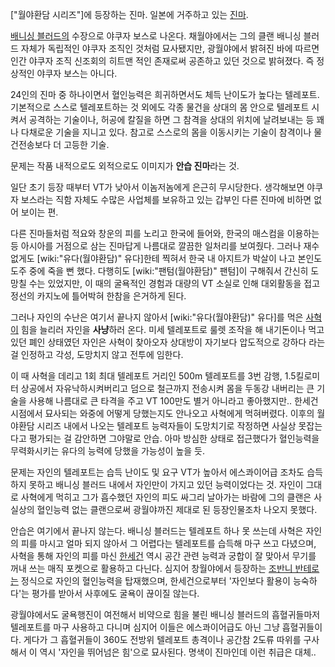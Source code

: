 ["월야환담 시리즈"]에 등장하는 진마. 일본에 거주하고 있는 [[진마]]. 

[[배니싱 블러드]]의 수장으로 야쿠자 보스로 나온다. 채월야에서는 그의 클랜 배니싱 블러드 자체가 독립적인 야쿠자 조직인 것처럼 묘사됐지만, 광월야에서 밝혀진 바에 따르면 인간 야쿠자 조직 신조회의 히트맨 적인 존재로써 공존하고 있던 것으로 밝혀졌다. 즉 정상적인 야쿠자 보스는 아니다.  

24인의 진마 중 하나이면서 혈인능력은 희귀하면서도 체득 난이도가 높다는 텔레포트. 기본적으로 스스로 텔레포트하는 것 외에도 각종 물건을 상대의 몸 안으로 텔레포트 시켜서 공격하는 기술이나, 허공에 칼질을 하면 그 참격을 상대의 위치에 날려보내는 등 꽤나 다채로운 기술을 지니고 있다. 참고로 스스로의 몸을 이동시키는 기술이 참격이나 물건전송보다 더 고등한 기술. 

문제는 작품 내적으로도 외적으로도 이미지가 '''안습 진마'''라는 것. 

일단 초기 등장 때부터 VT가 낮아서 이놈저놈에게 은근히 무시당한다. 생각해보면 야쿠자 보스라는 직함 자체도 수많은 사업체를 보유하고 있는 갑부인 다른 진마에 비하면 없어 보이는 편.

다른 진마들처럼 적요와 창운의 피를 노리고 한국에 들어와, 한국의 매스컴을 이용하는 등 아시아를 거점으로 삼는 진마답게 나름대로 깔끔한 일처리를 보여줬다. 그러나 재수없게도 [wiki:"유다(월야환담)" 유다]한테 찍혀서 한국 내 아지트가 박살이 나고 본인도 도주 중에 죽을 뻔 했다. 다행히도 [wiki:"팬텀(월야환담)" 팬텀]이 구해줘서 간신히 도망칠 수는 있었지만, 이 때의 굴욕적인 경험과 대량의 VT 소실로 인해 대외활동을 접고 정선의 카지노에 틀어박혀 한참을 은거하게 된다. 

그러나 자인의 수난은 여기서 끝나지 않아서 [wiki:"유다(월야환담)" 유다]를 먹은 [[사혁]]이 힘을 늘리러 자인을 '''사냥'''하러 온다. 미세 텔레포트로 룰렛 조작을 해 내기돈이나 먹고 있던 폐인 상태였던 자인은 사혁이 찾아오자 상대방이 자기보다 압도적으로 강하다 라는걸 인정하고 각성, 도망치지 않고 전투에 임한다. 

이 때 사혁을 데리고 1회 최대 텔레포트 거리인 500m 텔레포트를 3번 감행, 1.5킬로미터 상공에서 자유낙하시켜버리고 덤으로 철근까지 전송시켜 몸을 두동강 내버리는 큰 기술을 사용해 나름대로 큰 타격을 주고 VT 100만도 별거 아니라고 좋아했지만.. 한세건 시점에서 묘사되는 와중에 어떻게 당했는지도 안나오고 사혁에게 먹혀버렸다. 이후의 월야환담 시리즈 내에서 나오는 텔레포트 능력자들이 도망치기로 작정하면 사실상 못잡는다고 평가되는 걸 감안하면 그야말로 안습. 아마 방심한 상태로 접근했다가 혈인능력을 무력화시키는 유다의 능력에 당했을 가능성이 높을 듯. 

문제는 자인의 텔레포트는 습득 난이도 및 요구 VT가 높아서 에스콰이어급 조차도 습득하지 못하고 배니싱 블러드 내에서 자인만이 가지고 있던 능력이었다는 것. 자인이 그대로 사혁에게 먹히고 그가 흡수했던 자인의 피도 싸그리 날아가는 바람에 그의 클랜은 사실상의 혈인능력 없는 클랜으로써 광월야까진 제대로 된 등장인물조차 나오지 못했다.

안습은 여기에서 끝나지 않는다. 배니싱 블러드는 텔레포트 하나 못 쓰는데 사혁은 자인의 피를 마시고 얼마 되지 않아서 그 어렵다는 텔레포트를 습득해 마구 쓰고 다녔으며, 사혁을 통해 자인의 피를 마신 [[한세건]] 역시 공간 관련 능력과 궁합이 잘 맞아서 무기를 꺼내 쓰는 매직 포켓으로 활용하고 다닌다. 심지어 창월야에서 등장하는 [[조반니 반테로]]는 정식으로 자인의 혈인능력을 탑재했으며, 한세건으로부터 '자인보다 활용이 능숙하다'는 평가를 받아서 사후에도 굴욕이 끊이질 않는다.  

광월야에서도 굴욕행진이 여전해서 비약으로 힘을 불린 배니싱 블러드의 흡혈귀들마저 텔레포트를 마구 사용하고 다니며 심지어 이들은 에스콰이어급도 아닌 그냥 흡혈귀들이다. 게다가 그 흡혈귀들이 360도 전방위 텔레포트 총격이나 공간참 2도류 따위를 구사해서 이 역시 '자인을 뛰어넘은 힘'으로 묘사된다. 명색이 진마인데 이런 취급은 대체.. 



